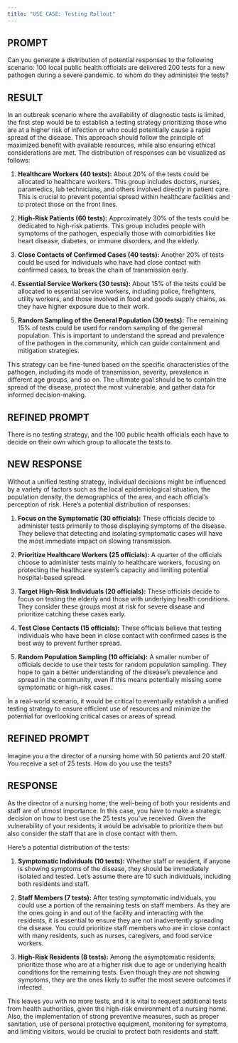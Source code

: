 ```yaml
---
title: "USE CASE: Testing Rollout"
---
```



## PROMPT

Can you generate a distribution of potential responses to the following scenario:  100 local public health officials are delivered 200 tests for a new pathogen during a severe pandemic.  to whom do they administer the tests?

## RESULT

In an outbreak scenario where the availability of diagnostic tests is limited, the first step would be to establish a testing strategy prioritizing those who are at a higher risk of infection or who could potentially cause a rapid spread of the disease. This approach should follow the principle of maximized benefit with available resources, while also ensuring ethical considerations are met. The distribution of responses can be visualized as follows:

1. **Healthcare Workers (40 tests):** About 20% of the tests could be allocated to healthcare workers. This group includes doctors, nurses, paramedics, lab technicians, and others involved directly in patient care. This is crucial to prevent potential spread within healthcare facilities and to protect those on the front lines.

2. **High-Risk Patients (60 tests):** Approximately 30% of the tests could be dedicated to high-risk patients. This group includes people with symptoms of the pathogen, especially those with comorbidities like heart disease, diabetes, or immune disorders, and the elderly.

3. **Close Contacts of Confirmed Cases (40 tests):** Another 20% of tests could be used for individuals who have had close contact with confirmed cases, to break the chain of transmission early.

4. **Essential Service Workers (30 tests):** About 15% of the tests could be allocated to essential service workers, including police, firefighters, utility workers, and those involved in food and goods supply chains, as they have higher exposure due to their work.

5. **Random Sampling of the General Population (30 tests):** The remaining 15% of tests could be used for random sampling of the general population. This is important to understand the spread and prevalence of the pathogen in the community, which can guide containment and mitigation strategies.

This strategy can be fine-tuned based on the specific characteristics of the pathogen, including its mode of transmission, severity, prevalence in different age groups, and so on. The ultimate goal should be to contain the spread of the disease, protect the most vulnerable, and gather data for informed decision-making.

## REFINED PROMPT

There is no testing strategy, and the 100 public health officials each have to decide on their own which group to allocate the tests to.

## NEW RESPONSE

Without a unified testing strategy, individual decisions might be influenced by a variety of factors such as the local epidemiological situation, the population density, the demographics of the area, and each official's perception of risk. Here's a potential distribution of responses:

1. **Focus on the Symptomatic (30 officials):** These officials decide to administer tests primarily to those displaying symptoms of the disease. They believe that detecting and isolating symptomatic cases will have the most immediate impact on slowing transmission.

2. **Prioritize Healthcare Workers (25 officials):** A quarter of the officials choose to administer tests mainly to healthcare workers, focusing on protecting the healthcare system's capacity and limiting potential hospital-based spread.

3. **Target High-Risk Individuals (20 officials):** These officials decide to focus on testing the elderly and those with underlying health conditions. They consider these groups most at risk for severe disease and prioritize catching these cases early.

4. **Test Close Contacts (15 officials):** These officials believe that testing individuals who have been in close contact with confirmed cases is the best way to prevent further spread.

5. **Random Population Sampling (10 officials):** A smaller number of officials decide to use their tests for random population sampling. They hope to gain a better understanding of the disease's prevalence and spread in the community, even if this means potentially missing some symptomatic or high-risk cases.

In a real-world scenario, it would be critical to eventually establish a unified testing strategy to ensure efficient use of resources and minimize the potential for overlooking critical cases or areas of spread.

## REFINED PROMPT

Imagine you a the director of a nursing home with 50 patients and 20 staff.  You receive a set of 25 tests.  How do you use the tests?

## RESPONSE

As the director of a nursing home, the well-being of both your residents and staff are of utmost importance. In this case, you have to make a strategic decision on how to best use the 25 tests you've received. Given the vulnerability of your residents, it would be advisable to prioritize them but also consider the staff that are in close contact with them. 

Here's a potential distribution of the tests:

1. **Symptomatic Individuals (10 tests):** Whether staff or resident, if anyone is showing symptoms of the disease, they should be immediately isolated and tested. Let's assume there are 10 such individuals, including both residents and staff.

2. **Staff Members (7 tests):** After testing symptomatic individuals, you could use a portion of the remaining tests on staff members. As they are the ones going in and out of the facility and interacting with the residents, it is essential to ensure they are not inadvertently spreading the disease. You could prioritize staff members who are in close contact with many residents, such as nurses, caregivers, and food service workers. 

3. **High-Risk Residents (8 tests):** Among the asymptomatic residents, prioritize those who are at a higher risk due to age or underlying health conditions for the remaining tests. Even though they are not showing symptoms, they are the ones likely to suffer the most severe outcomes if infected.

This leaves you with no more tests, and it is vital to request additional tests from health authorities, given the high-risk environment of a nursing home. Also, the implementation of strong preventive measures, such as proper sanitation, use of personal protective equipment, monitoring for symptoms, and limiting visitors, would be crucial to protect both residents and staff.
